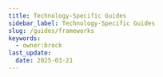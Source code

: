 ```yaml
---
title: Technology-Specific Guides
sidebar_label: Technology-Specific Guides
slug: /guides/frameworks
keywords:
  - owner:brock
last_update:
  date: 2025-03-21
---
```



<div
  style={{
    display: "flex",
    flexWrap: "wrap",
  }}
>
  <OutlinedCard
    title="How to set up feature Flags in Python with Flask"
    icon="tune"
    link="/guides/python-flask-feature-flags"
  ></OutlinedCard>
  <OutlinedCard
    title="Run an A/B Test with Python Flask"
    icon="science"
    link="/guides/python-flask-abtests"
  ></OutlinedCard>
  <OutlinedCard
    title="Feature Flags in NodeJS ExpressJS"
    icon="tune"
    link="/guides/node-express-feature-flags"
  ></OutlinedCard>
  <OutlinedCard
    title="Experimenting in NodeJS ExpressJS"
    icon="science"
    link="/guides/node-express-abtests"
  ></OutlinedCard>
  <OutlinedCard
    title="How to set up Feature Flags with Next.js"
    icon="tune"
    link="/client/javascript-sdk/next-js"
  ></OutlinedCard>
</div>
